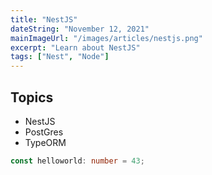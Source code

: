 ```yaml
---
title: "NestJS"
dateString: "November 12, 2021"
mainImageUrl: "/images/articles/nestjs.png"
excerpt: "Learn about NestJS"
tags: ["Nest", "Node"]
---
```


<BlogHeaderComponent
  title={title}
  dateString={dateString}
  mainImageUrl={mainImageUrl}
/>

## Topics

- NestJS
- PostGres
- TypeORM

```typescript
const helloworld: number = 43;
```
